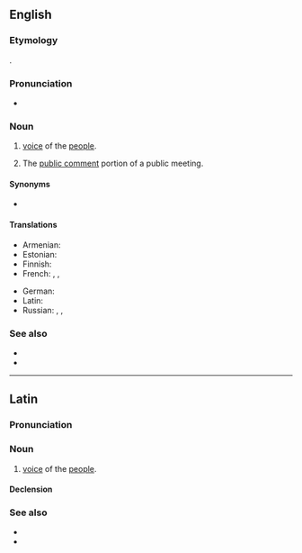 ==English==
{{wikipedia}}

===Etymology===
{{etyl|la|en}} {{m|la|vox populi||voice of the people}}.

===Pronunciation===
* {{a|US}} {{IPA|en|/ˈvɒks ˈpɒpjuːlaɪ/}}

===Noun===
{{en-noun|?}}

# [[voice]] of the [[people]].
# {{lb|en|politics}} The [[public comment]] portion of a public meeting.

====Synonyms====
* {{l|en|vox pop}} {{qualifier|abbreviation}}

====Translations====
{{trans-top|voice of the people}}
* Armenian: {{t|hy|ձայն բազմաց|sc=Armn}}
* Estonian: {{t|et|rahva hääl}}
* Finnish: {{t|fi|[[kansa|kansan]] [[ääni]]}}
* French: {{t+|fr|vox populi|f}}, {{t|fr|voix du peuple|f}}, {{t+|fr|opinion publique|f}}
{{trans-mid}}
* German: {{t|de|öffentliche Meinung|f}}
* Latin: {{t|la|vōx populī|f}}
* Russian: {{t|ru|го́лос наро́да|m}}, {{t|ru|глас наро́да|m}}, {{t|ru|обще́ственное мне́ние|n}}
{{trans-bottom}}

===See also===
* {{l|en|public opinion}}
* {{l|en|opinion poll}}

----

==Latin==

===Pronunciation===
{{la-IPA|vōx populī|eccl=yes|vul=yes}}

===Noun===
{{la-noun|[[vōx]]<3.F> [[populus|populī]]}}

# [[voice]] of the [[people]].

====Declension====
{{la-ndecl|vōx<3.F> populī}}

===See also===
* {{l|la|vōx Deī}}
* {{l|la|vōx populī vōx deī}}